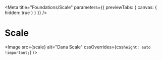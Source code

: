 

<Meta
    title="Foundations/Scale"
    parameters={{ previewTabs: { canvas: { hidden: true } } }}
/>

# Scale

<Image
    src={scale}
    alt="Dana Scale"
    cssOverrides={css`
        height: auto !important;
    `}
/>
